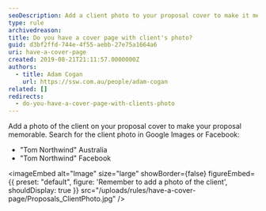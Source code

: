 ```yaml
---
seoDescription: Add a client photo to your proposal cover to make it memorable and personalized.
type: rule
archivedreason:
title: ​Do you have a cover page with client's photo?
guid: d3bf2ffd-744e-4f55-aebb-27e75a1664a6
uri: have-a-cover-page
created: 2019-08-21T21:11:57.0000000Z
authors:
  - title: Adam Cogan
    url: https://ssw.com.au/people/adam-cogan
related: []
redirects:
  - do-you-have-a-cover-page-with-clients-photo
---
```


Add a photo of the client on your proposal cover to make your proposal memorable.
Search for the client photo in Google Images or Facebook:

- "Tom Northwind" Australia
- "Tom Northwind" Facebook


<imageEmbed
  alt="Image"
  size="large"
  showBorder={false}
  figureEmbed={{
    preset: "default",
    figure: 'Remember to add a photo of the client',
    shouldDisplay: true
  }}
  src="/uploads/rules/have-a-cover-page/Proposals_ClientPhoto.jpg"
/>